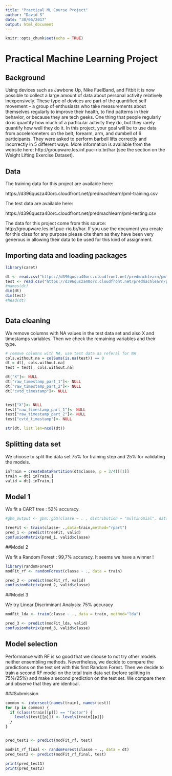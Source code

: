 ```yaml
---
title: "Practical ML Course Project"
author: "David S"
date: "30/06/2017"
output: html_document
---
```


```r
knitr::opts_chunk$set(echo = TRUE)
```

# Practical Machine Learning Project

## Background

Using devices such as Jawbone Up, Nike FuelBand, and Fitbit it is now possible to collect a large amount of data about personal activity relatively inexpensively. These type of devices are part of the quantified self movement – a group of enthusiasts who take measurements about themselves regularly to improve their health, to find patterns in their behavior, or because they are tech geeks. One thing that people regularly do is quantify how much of a particular activity they do, but they rarely quantify how well they do it. In this project, your goal will be to use data from accelerometers on the belt, forearm, arm, and dumbell of 6 participants. They were asked to perform barbell lifts correctly and incorrectly in 5 different ways. More information is available from the website here: http://groupware.les.inf.puc-rio.br/har (see the section on the Weight Lifting Exercise Dataset).

## Data

The training data for this project are available here:

https://d396qusza40orc.cloudfront.net/predmachlearn/pml-training.csv

The test data are available here:

https://d396qusza40orc.cloudfront.net/predmachlearn/pml-testing.csv

The data for this project come from this source: http://groupware.les.inf.puc-rio.br/har. If you use the document you create for this class for any purpose please cite them as they have been very generous in allowing their data to be used for this kind of assignment.

## Importing data and loading packages
```r
library(caret)

dt <- read.csv("https://d396qusza40orc.cloudfront.net/predmachlearn/pml-training.csv")
test <- read.csv("https://d396qusza40orc.cloudfront.net/predmachlearn/pml-testing.csv")
#names(dt)
dim(dt)
dim(test)
#head(dt)



```

## Data cleaning
We remove columns with NA values in the test data set and also X and timestamps variables.
Then we check the remaining variables and their type.
```r
# remove columns with NA, use test data as referal for NA
cols.without.na = colSums(is.na(test)) == 0
dt = dt[, cols.without.na]
test = test[, cols.without.na]

dt["X"]<- NULL
dt["raw_timestamp_part_1"]<- NULL
dt["raw_timestamp_part_2"]<- NULL
dt["cvtd_timestamp"]<- NULL


test["X"]<- NULL
test["raw_timestamp_part_1"]<- NULL
test["raw_timestamp_part_2"]<- NULL
test["cvtd_timestamp"]<- NULL

str(dt, list.len=ncol(dt))
```


## Splitting data set

We choose to split the data set 75% for training step and 25% for validating the models.
```r
inTrain = createDataPartition(dt$classe, p = 3/4)[[1]]
train = dt[ inTrain,]
valid = dt[-inTrain,]

```


## Model 1

We fit a CART tree : 52% accuracy.
```r
#gbm_output <- gbm::gbm(classe ~ . , distribution = "multinomial", data = train, var.monotone = NULL, n.trees = 300, interaction.depth = 2, shrinkage = 0.005, bag.fraction = 0.8, train.fraction = 0.8, verbose = TRUE)

treeFit <- train(classe~ .,data=train,method="rpart")
pred_1 <- predict(treeFit, valid)
confusionMatrix(pred_1, valid$classe)

```

##Model 2

We fit a Random Forest : 99,7% accuracy. It seems we have a winner !
```r
library(randomForest)
modFit_rf <- randomForest(classe ~ ., data = train)

pred_2 <- predict(modFit_rf, valid)
confusionMatrix(pred_2, valid$classe)

```

##Model 3

We try Linear Discriminant Analysis: 75% accuracy
```r
modFit_lda <- train(classe ~ ., data = train, method="lda")

pred_3 <- predict(modFit_lda, valid)
confusionMatrix(pred_3, valid$classe)

```

## Model selection

Performance with RF is so good that we choose to not try other models neither ensembling methods.
Nevertheless, we decide to compare the predictions on the test set with this first Random Forest.
Then we decide to train a second RF model on the total train data set (before splitting in 75%/25%) and make a second prediction on the test set.
We compare them and observe that they are identical.

###Submission
```r
common <- intersect(names(train), names(test)) 
for (p in common) { 
  if (class(train[[p]]) == "factor") { 
    levels(test[[p]]) <- levels(train[[p]]) 
  } 
}


pred_test1 <- predict(modFit_rf, test)

modFit_rf_final <- randomForest(classe ~ ., data = dt)
pred_test2 <- predict(modFit_rf_final, test)

print(pred_test1)
print(pred_test2)
```



